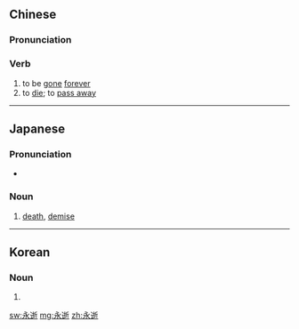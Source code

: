 ==Chinese==
{{zh-forms}}

===Pronunciation===
{{zh-pron
|m=yǒngshì
|c=wing5 sai6
|cat=v
}}

===Verb===
{{zh-verb}}

# to be [[gone]] [[forever]]
# to [[die]]; to [[pass away]]

----

==Japanese==
{{ja-kanjitab|えい|せい|yomi=o}}

===Pronunciation===
* {{ja-pron|えいせい|yomi=o}}

===Noun===
{{ja-noun|えいせい}}

# [[death]], [[demise]]
----
==Korean==
{{ko-hanjatab}}

===Noun===
{{ko-noun|hj|hangeul=영서}}

# {{hanja form of|영서}}

[[sw:永逝]]
[[mg:永逝]]
[[zh:永逝]]